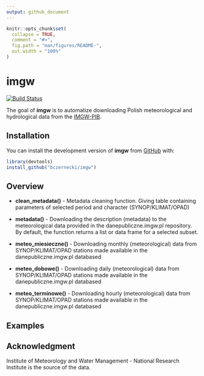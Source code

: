 ```yaml
---
output: github_document
---
```


<!-- README.md is generated from README.Rmd. Please edit that file -->

```r
knitr::opts_chunk$set(
  collapse = TRUE,
  comment = "#>",
  fig.path = "man/figures/README-",
  out.width = "100%"
)
```

# imgw

[![Build Status](https://travis-ci.org/bczernecki/imgw.png?branch=master)](https://travis-ci.org/bczernecki/imgw)

The goal of **imgw** is to automatize downloading Polish meteorological and hydrological data from the [IMGW-PIB](https://dane.imgw.pl/).

## Installation

<!-- You can install the released version of imgw from [CRAN](https://CRAN.R-project.org) with: -->

<!-- ``` r -->
<!-- install.packages("imgw") -->
<!-- ``` -->

You can install the development version of **imgw** from [GitHub](https://github.com/bczernecki/imgw) with:

``` r
library(devtools)
install_github("bczernecki/imgw")
```

## Overview

* **clean_metadata()** - Metadata cleaning function. Giving table containing parameters of selected period and character (SYNOP/KLIMAT/OPAD)

* **metadata()** - Downloading the description (metadata) to the meteorological data provided in the danepubliczne.imgw.pl repository. By default, the function returns a list or data frame for a selected subset.

* **meteo_miesieczne()** - Downloading monthly (meteorological) data from SYNOP/KLIMAT/OPAD stations made available in the danepubliczne.imgw.pl databased

* **meteo_dobowe()** - Downloading daily (meteorological) data from SYNOP/KLIMAT/OPAD stations made available in the danepubliczne.imgw.pl databased

* **meteo_terminowe()** -  Downloading hourly (meteorological) data from SYNOP/KLIMAT/OPAD stations made available in the danepubliczne.imgw.pl databased

## Examples

## Acknowledgment

Institute of Meteorology and Water Management - National Research Institute is the source of the data.
